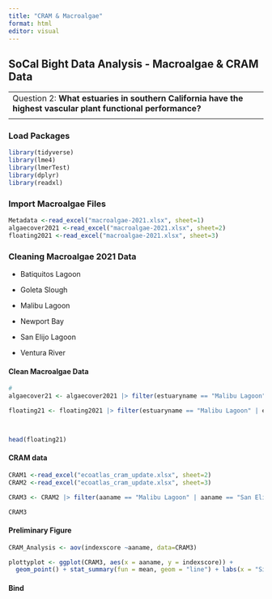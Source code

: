 ---
title: "CRAM & Macroalgae"
format: html
editor: visual
---

## SoCal Bight Data Analysis - Macroalgae & CRAM Data

|                                                                                                               |
|------------------------------------------------------------------------|
| Question 2: **What estuaries in southern California have the highest vascular plant functional performance?** |
|                                                                                                               |

### Load Packages

```{r}
library(tidyverse)
library(lme4)
library(lmerTest)
library(dplyr)
library(readxl)
```

### Import Macroalgae Files

```{r}
Metadata <-read_excel("macroalgae-2021.xlsx", sheet=1)
algaecover2021 <-read_excel("macroalgae-2021.xlsx", sheet=2)
floating2021 <-read_excel("macroalgae-2021.xlsx", sheet=3)

```

### Cleaning Macroalgae 2021 Data

-   Batiquitos Lagoon

-   Goleta Slough

-   Malibu Lagoon

-   Newport Bay

-   San Elijo Lagoon

-   Ventura River

#### Clean Macroalgae Data

```{r}
#
algaecover21 <- algaecover2021 |> filter(estuaryname == "Malibu Lagoon" | estuaryname == "San Elijo Lagoon" | estuaryname == "Batiquitos Lagoon" | estuaryname == "Goleta Slough" |estuaryname == "Newport Bay" | estuaryname == "Ventura River")

floating21 <- floating2021 |> filter(estuaryname == "Malibu Lagoon" | estuaryname == "San Elijo Lagoon" | estuaryname == "Batiquitos Lagoon" | estuaryname == "Goleta Slough" |estuaryname == "Newport Bay" | estuaryname == "Ventura River")



head(floating21)
```

#### CRAM data

```{r}
CRAM1 <-read_excel("ecoatlas_cram_update.xlsx", sheet=2)
CRAM2 <-read_excel("ecoatlas_cram_update.xlsx", sheet=3)

CRAM3 <- CRAM2 |> filter(aaname == "Malibu Lagoon" | aaname == "San Elijo Lagoon" | aaname == "Batiquitos Lagoon" | aaname == "Goleta Slough" |aaname == "Upper Newport Bay" | aaname == "Ventura River" | aaname == "Sweetwater Marsh" | aaname == "Tijuana River Estuary" | aaname == "San Dieguito Lagoon")

CRAM3
```

#### 

#### Preliminary Figure 

```{r}
CRAM_Analysis <- aov(indexscore ~aaname, data=CRAM3)

plottyplot <- ggplot(CRAM3, aes(x = aaname, y = indexscore)) + 
  geom_point() + stat_summary(fun = mean, geom = "line") + labs(x = "Sites") + labs(y = "Cram Index Score") 
```

#### Bind

```{r}


```

### 
